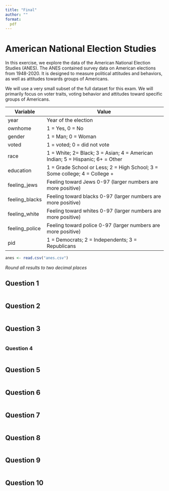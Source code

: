 ```yaml
---
title: "Final"
author: ""
format:
  pdf
---
```


# American National Election Studies

In this exercise, we explore the data of the American National Election Studies (ANES).  The ANES contained survey data on American elections from 1948-2020.  It is designed to measure political attitudes and behaviors, as well as attitudes towards groups of Americans.

We will use a very small subset of the full dataset for this exam.  We will primarily focus on voter traits, voting behavior and attitudes toward specific groups of Americans.

| Variable       | Value                                                                        |
|----------------|------------------------------------------------------------------------------|
| year           | Year of the election                                                         |
| ownhome        | 1 = Yes, 0 = No                                                              |
| gender         | 1 = Man; 0 = Woman                                                           |
| voted          | 1 = voted; 0 = did not vote                                                  |
| race           | 1 = White; 2= Black; 3 = Asian; 4 = American Indian; 5 = Hispanic; 6+ = Other |
| education      | 1 = Grade School or Less; 2 = High School; 3 = Some college; 4 = College +   |
| feeling_jews   | Feeling toward Jews 0-97 (larger numbers are more positive)                  |
| feeling_blacks | Feeling toward blacks 0-97 (larger numbers are more positive)                |
| feeling_white  | Feeling toward whites 0-97 (larger numbers are more positive)                |
| feeling_police | Feeling toward police 0-97 (larger numbers are more positive)                |
| pid            | 1 = Democrats; 2 = Independents; 3 = Republicans                             |




```r
anes <- read.csv("anes.csv")
```

*Round all results to two decimal places*

## Question 1

```r

```

## Question 2

```r

```

## Question 3


```r

```

### Question 4


```r

```

## Question 5

```r

```
## Question 6


```r

```
## Question 7

```r

```

## Question 8

```r

```

## Question 9

```r

```

## Question 10

```r

```

